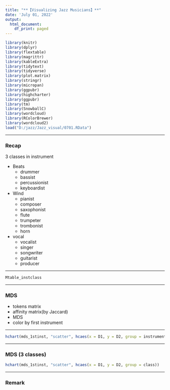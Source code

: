 ```yaml
---
title: "**【Visualizing Jazz Musicians】**"
date: 'July 01, 2022'
output: 
  html_document:
    df_print: paged
---
```


```r
library(knitr)
library(dplyr)
library(flextable)
library(magrittr)
library(kableExtra)
library(tidytext)
library(tidyverse)
library(plot.matrix)
library(stringr)
library(micropan)
library(ggpubr)
library(highcharter)
library(ggpubr)
library(tm)
library(SnowballC)
library(wordcloud)
library(RColorBrewer)
library(wordcloud2)
load("D:/jazz/Jazz_visual/0701.RData")
```

****

### **Recap**
3 classes in instrument

* Beats
  + drummer
  + bassist
  + percussionist
  + keyboardist
* Wind
  + pianist
  + composer
  + saxophonist
  + flute
  + trumpeter
  + trombonist
  + horn
* vocal
  + vocalist
  + singer
  + songwriter
  + guitarist
  + producer

****

```r
Mtable_instclass
```

****

### **MDS**

* tokens matrix
* affinity matrix(by Jaccard)
* MDS
* color by first instrument

****

```r
hchart(mds_1stinst, "scatter", hcaes(x = D1, y = D2, group = instrument))
```

****

### **MDS (3 classes)**

```r
hchart(mds_1stinst, "scatter", hcaes(x = D1, y = D2, group = class))
```

****

### **Remark**

